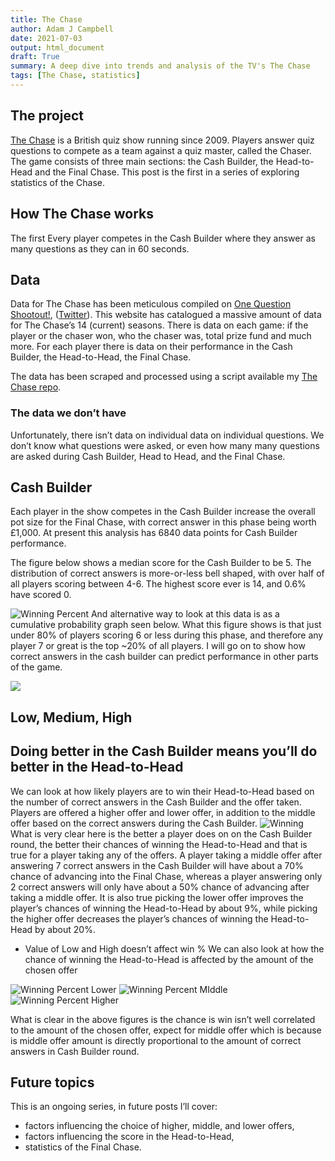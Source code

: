 ```yaml
---
title: The Chase
author: Adam J Campbell
date: 2021-07-03
output: html_document
draft: True
summary: A deep dive into trends and analysis of the TV's The Chase
tags: [The Chase, statistics] 
---
```


## The project
[The Chase](https://en.wikipedia.org/wiki/The_Chase_(British_game_show)) is a British quiz show running since 2009.  Players answer quiz questions to compete as a team against a quiz master, called the Chaser.  The game consists of three main sections: the Cash Builder, the Head-to-Head and the Final Chase.  This post is the first in a series of exploring statistics of the Chase.

## How The Chase works

The first Every player competes in the Cash Builder where they answer as many questions as they can in 60 seconds. 

## Data
Data for The Chase has been meticulous compiled on [One Question Shootout!](http://onequestionshootout.xyz/), ([Twitter](https://twitter.com/OneQnShootout)).  This website has catalogued a massive amount of data for The Chase's 14 (current) seasons.  There is data on each game: if the player or the chaser won, who the chaser was, total prize fund and much more.  For each player there is data on their performance in the Cash Builder, the Head-to-Head, the Final Chase. 

The data has been scraped and processed using a script available my [The Chase repo](https://github.com/campbead/thechase/blob/master/ETL.R).

### The data we don't have
Unfortunately, there isn't data on individual data on individual questions.  We don't know what questions were asked, or even how many many questions are asked during Cash Builder, Head to Head, and the Final Chase.

## Cash Builder
Each player in the show competes in the Cash Builder increase the overall pot size for the Final Chase, with correct answer in this phase being worth £1,000.  At present this analysis has 6840 data points for Cash Builder performance.

The figure below shows a median score for the Cash Builder to be 5. The distribution of correct answers is more-or-less bell shaped, with over half of all players scoring between 4-6. The highest score ever is 14, and 0.6% have scored 0.

![Winning Percent](../figures/correct_answer_distribution.png)
And alternative way to look at this data is as a cumulative probability graph seen below.  What this figure shows is that just under 80% of players scoring 6 or less during this phase, and therefore any player 7 or great is the top ~20% of all players.  I will go on to show how correct answers in the cash builder can predict performance in other parts of the game.

![](../figures/correct_answer_distribution_cummulative.png)

## Low, Medium, High



## Doing better in the Cash Builder means you'll do better in the Head-to-Head
We can look at how likely players are to win their Head-to-Head based on the number of correct answers in the Cash Builder and the offer taken.
Players are offered a higher offer and lower offer, in addition to the middle offer based on the correct answers during the Cash Builder.
![Winning](../figures/WinningPCT_by_correct_and_offer.png)
What is very clear here is the better a player does on on the Cash Builder round, the better their chances of winning the Head-to-Head and that is true for a player taking any of the offers.  A player taking a middle offer after answering 7 correct answers in the Cash Builder will have about a 70% chance of advancing into the Final Chase, whereas a player answering only 2 correct answers will only have about a 50% chance of advancing after taking a middle offer. It is also true picking the lower offer improves the player's chances of winning the Head-to-Head by about 9%, while picking the higher offer decreases the player's chances of winning the Head-to-Head by about 20%.

- Value of Low and High doesn't affect win %
We can also look at how the chance of winning the Head-to-Head is affected by the amount of the chosen offer

![Winning Percent Lower](../figures/WinningPCT_Lower.png)
![Winning Percent MIddle](../figures/WinningPCT_Middle.png)
![Winning Percent Higher](../figures/WinningPCT_Higher.png)

What is clear in the above figures is the chance is win isn't well correlated to the amount of the chosen offer, expect for middle offer which is because is middle offer amount is directly proportional to the amount of correct answers in Cash Builder round.

## Future topics
This is an ongoing series, in future posts I'll cover:

- factors influencing the choice of higher, middle, and lower offers,
- factors influencing the score in the Head-to-Head,
- statistics of the Final Chase.

